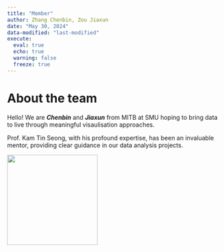 ```yaml
---
title: "Member"
author: Zhang Chenbin, Zou Jiaxun
date: "May 30, 2024"
data-modified: "last-modified"
execute: 
  eval: true
  echo: true
  warning: false
  freeze: true
---
```


# **About the team**

Hello! We are ***Chenbin*** and ***Jiaxun*** from MITB at SMU hoping to bring data to live through meaningful visaulisation approaches.

Prof. Kam Tin Seong, with his profound expertise, has been an invaluable mentor, providing clear guidance in our data analysis projects.

![](images/clipboard-3522929115.png){fig-align="center" width="211"}
